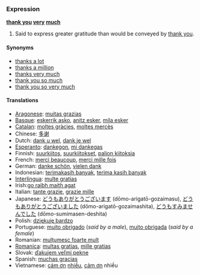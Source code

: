 ===Expression===
'''[[thank you]] [[very]] [[much]]'''
#Said to express greater gratitude than would be conveyed by [[thank you]].

====Synonyms====
*[[thanks a lot]]
*[[thanks a million]]
*[[thanks very much]]
*[[thank you so much]]
*[[thank you so very much]]

====Translations====
*[[Aragonese]]: [[muitas grazias]]
*[[Basque]]: [[eskerrik asko]], [[anitz esker]], [[mila esker]]
*[[Catalan]]: [[moltes gràcies]], [[moltes mercès]]
*Chinese: [[多谢]]
*Dutch: [[dank u wel]], [[dank je wel]]
*[[Esperanto]]: [[dankegon]], [[mi dankegas]]
*Finnish: [[suurkiitos]], [[suurkiitokset]], [[paljon kiitoksia]]
*French: [[merci beaucoup]], [[merci mille fois]]
*German: [[danke schön]], [[vielen dank]]
*Indonesian: [[terimakasih banyak]], [[terima kasih banyak]]
*[[Interlingua]]: [[multe gratias]]
*Irish:[[go raibh maith agat]]
*Italian: [[tante grazie]], [[grazie mille]] <!--[sic]-->
*Japanese: [[どうもありがとうございます]] (dōmo-arigatō-gozaimasu), [[どうもありがとうございました]] (dōmo-arigatō-gozaimashita), [[どうもすみませんでした]] (dōmo-sumimasen-deshita)
*Polish: [[dziękuję bardzo]]
*Portuguese: [[muito obrigado]] (''said by a male''), [[muito obrigada]] (''said by a female'')
*Romanian: [[mulţumesc foarte mult]]
*[[Romanica]]: [[multas gratias]], [[mille gratias]]
*Slovak: [[ďakujem veľmi pekne]]
*Spanish: [[muchas gracias]]
*Vietnamese: [[cám ơn]] [[nhiều]], [[cảm ơn]] nhiều